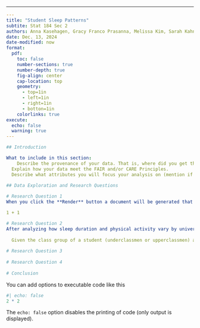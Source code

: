 ------------------------------------------------------------------------

```yaml
---
title: "Student Sleep Patterns"
subtite: Stat 184 Sec 2
authors: Anna Kasehagen, Gracy Franco Prasanna, Melissa Kim, Sarah Kahn
date: Dec. 13, 2024
date-modified: now
format:
  pdf:
    toc: false
    number-sections: true
    number-depth: true
    fig-align: center
    cap-location: top
    geometry:
      - top=1in
      - left=1in
      - right=1in
      - botton=1in
    colorlinks: true
execute:
  echo: false
  warning: true
---

## Introduction

What to include in this section:
    Describe the provenance of your data. That is, where did you get the data, who collected the data, for what purpose, who/what make up the cases.
  Explain how your data meet the FAIR and/or CARE Principles.
  Describe what attributes you will focus your analysis on (mention if they are part of your data sets or if you created them out of your data sets)

## Data Exploration and Research Questions
  
# Research Question 1
When you click the **Render** button a document will be generated that includes both content and the output of embedded code. You can embed code like this:

1 + 1

# Research Question 2
After analyzing how sleep duration and physical activity vary by university years, we wanted to see how given two of the attributes for a particular student, how the third would be affected. More specifically, the question we are trying to answer is:
  
  Given the class group of a student (underclassmen or upperclassmen) and their sleep duration, how do their reported levels of physical activity vary?
  
# Research Question 3  
  
# Research Question 4
  
# Conclusion
```

You can add options to executable code like this

```r
#| echo: false
2 * 2
```

The `echo: false` option disables the printing of code (only output is displayed).
